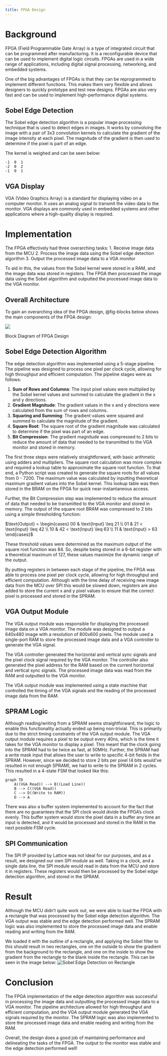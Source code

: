 ```yaml
---
title: FPGA Design
---
```


# Background

FPGA (Field Programmable Gate Array) is a type of integrated circuit that can be programmed after manufacturing. It is a reconfigurable device that can be used to implement digital logic circuits. FPGAs are used in a wide range of applications, including digital signal processing, networking, and embedded systems.

One of the big advantages of FPGAs is that they can be reprogrammed to implement different functions. This makes them very flexible and allows designers to quickly prototype and test new designs. FPGAs are also very fast and can be used to implement high-performance digital systems.

## Sobel Edge Detection

The Sobel edge detection algorithm is a popular image processing technique that is used to detect edges in images. It works by convolving the image with a pair of 3x3 convolution kernels to calculate the gradient of the image intensity at each pixel. The magnitude of the gradient is then used to determine if the pixel is part of an edge.

The kernel is weighed and can be seen below: 

```
-1  0  1
-2  0  2
-1  0  1
```

## VGA Display

VGA (Video Graphics Array) is a standard for displaying video on a computer monitor. It uses an analog signal to transmit the video data to the monitor. VGA displays are commonly used in embedded systems and other applications where a high-quality display is required.

# Implementation

The FPGA effectively had three overarching tasks:
1. Receive image data from the MCU
2. Process the image data using the Sobel edge detection algorithm
3. Output the processed image data to a VGA monitor

To aid in this, the values from the Sobel kernel were stored in a RAM, and the image data was stored in registers. The FPGA then processed the image data using the Sobel algorithm and outputted the processed image data to the VGA monitor.

## Overall Architecture

To gain an overarching idea of the FPGA design, @fig-blocks below shows the main components of the FPGA design:

:::{#fig-blocks}
![](images/fpgaBlocks.jpg)

Block Diagram of FPGA Design
:::


## Sobel Edge Detection Algorithm

The edge detection algorithm was implemented using a 5-stage pipeline. The pipeline was designed to process one pixel per clock cycle, allowing for high throughput and efficient computation. The pipeline stages were as follows:

1. **Sum of Rows and Columns**: The input pixel values were multiplied by the Sobel kernel values and summed to calculate the gradient in the x and y directions.
2. **Gradient Magnitude**: The gradient values in the x and y directions were calculated from the sum of rows and columns.
3. **Squaring and Summing**: The gradient values were squared and summed to calculate the magnitude of the gradient.
4. **Square Root**: The square root of the gradient magnitude was calculated to determine if the pixel was part of an edge.
5. **Bit Compression**: The gradient magnitude was compressed to 2 bits to reduce the amount of data that needed to be transmitted to the VGA monitor and stored in memory.

The first three steps were relatively straightforward, with basic arithmetic using adders and multipliers. The square root calculation was more complex and required a lookup table to approximate the square root function. To that end, a Python script was created to generate the square roots for all values from 0 - 7200. The maximum value was calculated by inputting theoretical maximum gradient values into the Sobel kernel. This lookup table was then stored in the BRAM on the FPGA for quick near-instantaneous access.

Further, the Bit Compression step was implemented to reduce the amount of data that needed to be transmitted to the VGA monitor and stored in memory. The output of the square root BRAM was compressed to 2 bits using a simple thresholding function:

$\text{Output} = \begin{cases} 00 & \text{Input} \leq 21 \\ 01 & 21 < \text{Input} \leq 42 \\ 10 & 42 < \text{Input} \leq 63 \\ 11 & \text{Input}  > 63 \end{cases}$

These threshold values were determined as the maximum output of the square root function was 84. So, despite being stored in a 6-bit register with a theoretical maximum of 127, these values maximize the dynamic range of the output.

By putting registers in between each stage of the pipeline, the FPGA was able to process one pixel per clock cycle, allowing for high throughput and efficient computation. Although with the time delay of receiving new image data from the MCU over SPI this would be slowed down, registers are also added to store the current x and y pixel values to ensure that the correct pixel is processed and stored in the SPRAM.

## VGA Output Module

The VGA output module was responsible for displaying the processed image data on a VGA monitor. The module was designed to output a 640x480 image with a resolution of 800x600 pixels. The module used a single-port RAM to store the processed image data and a VGA controller to generate the VGA signal.

The VGA controller generated the horizontal and vertical sync signals and the pixel clock signal required by the VGA monitor. The controller also generated the pixel address for the RAM based on the current horizontal and vertical sync signals. The processed image data was read from the RAM and outputted to the VGA monitor.

The VGA output module was implemented using a state machine that controlled the timing of the VGA signals and the reading of the processed image data from the RAM. 

## SPRAM Logic

Although reading/writing from a SPRAM seems straightforward, the logic to enable this functionality actually ended up being non-trivial. This is primarily due to the strict timing constraints of the VGA output module. The VGA output module requires a pixel to be output every 40ns, which is the time it takes for the VGA monitor to display a pixel. This meant that the clock going into the SPRAM had to be twice as fast, at 50MHz. Further, the SPRAM had a write mask input that allows the user to write to specific 4-bit fields in the SPRAM. However, since we decided to store 2 bits per pixel (4 bits would've resulted in not enough SPRAM), we had to write to the SPRAM in 2 cycles. This resulted in a 4-state FSM that looked like this:

```mermaid
graph TD
    A((VGA Read)) --> B((Load Line))
    B --> C((VGA Read))
    C --> D((Write to RAM))
    D --> A
```

There was also a buffer system implemented to account for the fact that there are no guarantees that the SPI clock would divide the FPGA's clock evenly. This buffer system would store the pixel data in a buffer any time an input is detected, and it would be processed and stored in the RAM in the next possible FSM cycle.

## SPI Communication

The SPI IP provided by Lattice was not ideal for our purposes, and as a result, we designed our own SPI module as well. Taking in a clock, and a single data line, the SPI module would read in data from the MCU and store it in registers. These registers would then be processed by the Sobel edge detection algorithm, and stored in the SPRAM.

# Result

Although the MCU didn't quite work out, we were able to load the FPGA with a rectangle that was processed by the Sobel edge detection algorithm. The VGA output was stable and the edge detection performed well. The SPRAM logic was also implemented to store the processed image data and enable reading and writing from the RAM.

We loaded it with the outline of a rectangle, and applying the Sobel filter to this should result in two rectangles, one on the outside to show the gradient from the background to the rectangle, and one on the inside to show the gradient from the rectangle to the blank inside the rectangle. This can be seen in the image below:
![Sobel Edge Detection on Rectangle](images/edges.jpg)

# Conclusion

The FPGA implementation of the edge detection algorithm was successful in processing the image data and outputting the processed image data to a VGA monitor. The pipeline architecture allowed for high throughput and efficient computation, and the VGA output module generated the VGA signals required by the monitor. The SPRAM logic was also implemented to store the processed image data and enable reading and writing from the RAM. 

Overall, the design does a good job of maintaining performance and delineating the tasks of the FPGA. The output to the monitor was stable and the edge detection performed well!